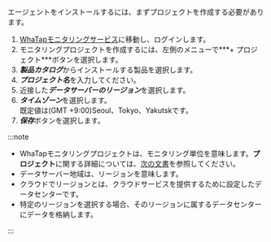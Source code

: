 エージェントをインストールするには、まずプロジェクトを作成する必要があります。

1. [WhaTapモニタリングサービス](https://service.whatap.io)に移動し、ログインします。
2. モニタリングプロジェクトを作成するには、左側のメニューで***+ プロジェクト***ボタンを選択します。
3. ***製品カタログ***からインストールする製品を選択します。 
4. ***プロジェクト名***を入力してください。 
5. 近接した***データサーバーのリージョン***を選択します。
6. ***タイムゾーン***を選択します。<br/>既定値は(GMT +9:00)Seoul、Tokyo、Yakutskです。
7. ***保存***ボタンを選択します。

:::note

- WhaTapモニタリングプロジェクトは、モニタリング単位を意味します。**プロジェクト**に関する詳細については、[次の文書](../project/project-manage)を参照してください。
- データサーバー地域は、リージョンを意味します。
- クラウドでリージョンとは、クラウドサービスを提供するために設定したデータセンターです。
- 特定のリージョンを選択する場合、そのリージョンに属するデータセンターにデータを格納します。

:::
